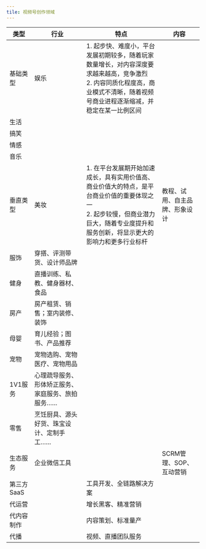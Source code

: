 ```yaml
---
tile: 视频号创作领域
---
```


| 类型 | 行业 | 特点 | 内容 |
| ---- | ---- | ---- | ---- |
| 基础类型 | 娱乐 | 1. 起步快、难度小，平台发展初期较多，随着玩家数量增长，对内容深度要求越来越高，竞争激烈  <br>2. 内容同质化程度高，商业模式不清晰，随着视频号商业进程逐渐缩减，并稳定在某一比例区间 |  |
| 生活 |  |  |  |
| 搞笑 |  |  |  |
| 情感 |  |  |  |
| 音乐 |  |  |  |
| 垂直类型 | 美妆 | 1. 在平台发展期开始加速成长，具有实用价值高、商业价值大的特点，是平台商业价值的重要体现之一  <br>2. 起步较慢，但商业潜力巨大，随着专业度提升和服务创新，将显示更大的影响力和更多行业标杆 | 教程、试用、自主品牌、形象设计 |
| 服饰 | 穿搭、评测带货、设计师品牌 |  |  |
| 健身 | 直播训练、私教、健身器材、食品 |  |  |
| 房产 | 房产租赁、销售；室内装修、装饰 |  |  |
| 母婴 | 育儿经验；图书、产品推荐 |  |  |
| 宠物 | 宠物选购、宠物医疗、宠物用品 |  |  |
| 1V1服务 | 心理疏导服务、形体矫正服务、家庭服务、旅拍服务…… |  |  |
| 零售 | 烹饪厨具、源头好货、珠宝设计、定制手工…… |  |  |
| 生态服务 | 企业微信工具 |  | SCRM管理、SOP、互动营销 |
| 第三方SaaS |  | 工具开发、全链路解决方案 |  |
| 代运营 |  | 增长黑客、精准营销 |  |
| 代内容制作 |  | 内容策划、标准量产 |  |
| 代播 |  | 视频、直播团队服务 |  |